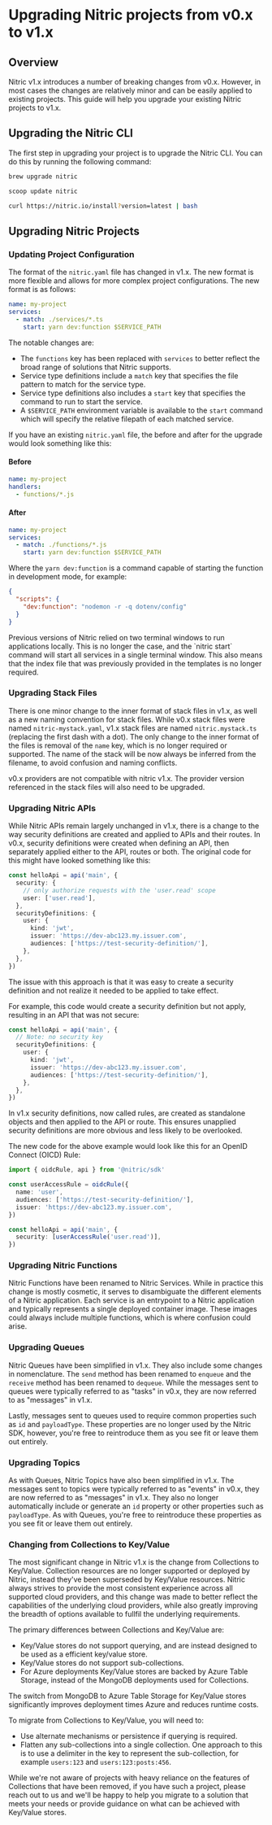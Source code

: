 
# Upgrading Nitric projects from v0.x to v1.x

## Overview

Nitric v1.x introduces a number of breaking changes from v0.x. However, in most cases the changes are relatively minor and can be easily applied to existing projects. This guide will help you upgrade your existing Nitric projects to v1.x.

## Upgrading the Nitric CLI

The first step in upgrading your project is to upgrade the Nitric CLI. You can do this by running the following command:

<CodeGroup>

```bash {{ title: 'macOS' }}
brew upgrade nitric
```

```bash {{ title: 'Windows' }}
scoop update nitric
```

```bash {{ title: 'Linux' }}
curl https://nitric.io/install?version=latest | bash
```

</CodeGroup>

## Upgrading Nitric Projects

### Updating Project Configuration

The format of the `nitric.yaml` file has changed in v1.x. The new format is more flexible and allows for more complex project configurations. The new format is as follows:

```yaml
name: my-project
services:
  - match: ./services/*.ts
    start: yarn dev:function $SERVICE_PATH
```

The notable changes are:

- The `functions` key has been replaced with `services` to better reflect the broad range of solutions that Nitric supports.
- Service type definitions include a `match` key that specifies the file pattern to match for the service type.
- Service type definitions also includes a `start` key that specifies the command to run to start the service.
- A `$SERVICE_PATH` environment variable is available to the `start` command which will specify the relative filepath of each matched service.

If you have an existing `nitric.yaml` file, the before and after for the upgrade would look something like this:

#### Before

```yaml
name: my-project
handlers:
  - functions/*.js
```

#### After

```yaml
name: my-project
services:
  - match: ./functions/*.js
    start: yarn dev:function $SERVICE_PATH
```

Where the `yarn dev:function` is a command capable of starting the function in development mode, for example:

```json
{
  "scripts": {
    "dev:function": "nodemon -r -q dotenv/config"
  }
}
```

<Note>
  Previous versions of Nitric relied on two terminal windows to run applications
  locally. This is no longer the case, and the `nitric start` command will start
  all services in a single terminal window. This also means that the index file
  that was previously provided in the templates is no longer required.
</Note>

### Upgrading Stack Files

There is one minor change to the inner format of stack files in v1.x, as well as a new naming convention for stack files. While v0.x stack files were named `nitric-mystack.yaml`, v1.x stack files are named `nitric.mystack.ts` (replacing the first dash with a dot). The only change to the inner format of the files is removal of the `name` key, which is no longer required or supported. The name of the stack will be now always be inferred from the filename, to avoid confusion and naming conflicts.

<Note>
  v0.x providers are not compatible with nitric v1.x. The provider version
  referenced in the stack files will also need to be upgraded.
</Note>

### Upgrading Nitric APIs

While Nitric APIs remain largely unchanged in v1.x, there is a change to the way security definitions are created and applied to APIs and their routes. In v0.x, security definitions were created when defining an API, then separately applied either to the API, routes or both. The original code for this might have looked something like this:

```typescript
const helloApi = api('main', {
  security: {
    // only authorize requests with the 'user.read' scope
    user: ['user.read'],
  },
  securityDefinitions: {
    user: {
      kind: 'jwt',
      issuer: 'https://dev-abc123.my.issuer.com',
      audiences: ['https://test-security-definition/'],
    },
  },
})
```

The issue with this approach is that it was easy to create a security definition and not realize it needed to be applied to take effect.

For example, this code would create a security definition but not apply, resulting in an API that was not secure:

```typescript
const helloApi = api('main', {
  // Note: no security key
  securityDefinitions: {
    user: {
      kind: 'jwt',
      issuer: 'https://dev-abc123.my.issuer.com',
      audiences: ['https://test-security-definition/'],
    },
  },
})
```

In v1.x security definitions, now called rules, are created as standalone objects and then applied to the API or route. This ensures unapplied security definitions are more obvious and less likely to be overlooked.

The new code for the above example would look like this for an OpenID Connect (OICD) Rule:

```typescript
import { oidcRule, api } from '@nitric/sdk'

const userAccessRule = oidcRule({
  name: 'user',
  audiences: ['https://test-security-definition/'],
  issuer: 'https://dev-abc123.my.issuer.com',
})

const helloApi = api('main', {
  security: [userAccessRule('user.read')],
})
```

### Upgrading Nitric Functions

Nitric Functions have been renamed to Nitric Services. While in practice this change is mostly cosmetic, it serves to disambiguate the different elements of a Nitric application. Each service is an entrypoint to a Nitric application and typically represents a single deployed container image. These images could always include multiple functions, which is where confusion could arise.

### Upgrading Queues

Nitric Queues have been simplified in v1.x. They also include some changes in nomenclature. The `send` method has been renamed to `enqueue` and the `receive` method has been renamed to `dequeue`. While the messages sent to queues were typically referred to as "tasks" in v0.x, they are now referred to as "messages" in v1.x.

Lastly, messages sent to queues used to require common properties such as `id` and `payloadType`. These properties are no longer used by the Nitric SDK, however, you're free to reintroduce them as you see fit or leave them out entirely.

### Upgrading Topics

As with Queues, Nitric Topics have also been simplified in v1.x. The messages sent to topics were typically referred to as "events" in v0.x, they are now referred to as "messages" in v1.x. They also no longer automatically include or generate an `id` property or other properties such as `payloadType`. As with Queues, you're free to reintroduce these properties as you see fit or leave them out entirely.

### Changing from Collections to Key/Value

The most significant change in Nitric v1.x is the change from Collections to Key/Value. Collection resources are no longer supported or deployed by Nitric, instead they've been superseded by Key/Value resources. Nitric always strives to provide the most consistent experience across all supported cloud providers, and this change was made to better reflect the capabilities of the underlying cloud providers, while also greatly improving the breadth of options available to fullfil the underlying requirements.

The primary differences between Collections and Key/Value are:

- Key/Value stores do not support querying, and are instead designed to be used as a efficient key/value store.
- Key/Value stores do not support sub-collections.
- For Azure deployments Key/Value stores are backed by Azure Table Storage, instead of the MongoDB deployments used for Collections.

<Note>
  The switch from MongoDB to Azure Table Storage for Key/Value stores
  significantly improves deployment times Azure and reduces runtime costs.
</Note>

To migrate from Collections to Key/Value, you will need to:

- Use alternate mechanisms or persistence if querying is required.
- Flatten any sub-collections into a single collection. One approach to this is to use a delimiter in the key to represent the sub-collection, for example `users:123` and `users:123:posts:456`.

<Note>
  While we're not aware of projects with heavy reliance on the features of
  Collections that have been removed, if you have such a project, please reach
  out to us and we'll be happy to help you migrate to a solution that meets your
  needs or provide guidance on what can be achieved with Key/Value stores.
</Note>
